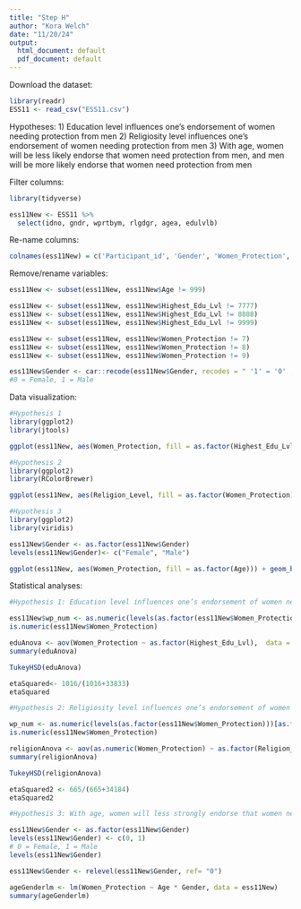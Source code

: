 ```yaml
---
title: "Step H"
author: "Kora Welch"
date: "11/20/24"
output:
  html_document: default
  pdf_document: default
---
```

Download the dataset:
```r
library(readr)
ESS11 <- read_csv("ESS11.csv")
```

Hypotheses:
1) Education level influences one’s endorsement of women needing protection from men
2) Religiosity level influences one’s endorsement of women needing protection from men
3) With age, women will be less likely endorse that women need protection from men, and men will be more likely endorse that women need protection from men


Filter columns:
```r
library(tidyverse)

ess11New <- ESS11 %>%
  select(idno, gndr, wprtbym, rlgdgr, agea, edulvlb)
```

Re-name columns:
```r
colnames(ess11New) = c('Participant_id', 'Gender', 'Women_Protection', 'Religion_Level', 'Age', 'Highest_Edu_Lvl')
```

Remove/rename variables:
```r
ess11New <- subset(ess11New, ess11New$Age != 999)

ess11New <- subset(ess11New, ess11New$Highest_Edu_Lvl != 7777)
ess11New <- subset(ess11New, ess11New$Highest_Edu_Lvl != 8888)
ess11New <- subset(ess11New, ess11New$Highest_Edu_Lvl != 9999)

ess11New <- subset(ess11New, ess11New$Women_Protection != 7)
ess11New <- subset(ess11New, ess11New$Women_Protection != 8)
ess11New <- subset(ess11New, ess11New$Women_Protection != 9)

ess11New$Gender <- car::recode(ess11New$Gender, recodes = " '1' = '0' ; '2' = '1' ")
#0 = Female, 1 = Male
```


Data visualization:
```r
#Hypothesis 1
library(ggplot2)
library(jtools)

ggplot(ess11New, aes(Women_Protection, fill = as.factor(Highest_Edu_Lvl))) + geom_bar() + scale_color_manual() + theme_apa() + labs(x = "Belief that Women Need Protection From Men", y = "Frequency", title = "Education Level and Benevolent Sexism") + theme(text = element_text(family = "Times New Roman")) + scale_x_continuous(limits = c(0, 6), breaks = 1:5) + theme(strip.text.x = element_text(size = 12)) + theme(axis.text.x = element_text(size = 12)) + theme(axis.text.y = element_text(size = 12)) + theme(axis.title.x = element_text(size = 12)) + theme(axis.title.y = element_text(size = 12)) 
```


```r
#Hypothesis 2
library(ggplot2)
library(RColorBrewer)

ggplot(ess11New, aes(Religion_Level, fill = as.factor(Women_Protection))) + geom_bar() + labs(x = "Religion Level", y = "Count") + scale_fill_brewer(palette = "Reds") + theme_apa() + labs(x = "Religion Level", y ="Frequency", title = "Religion Level and Benevolent Sexism Endorsement") + theme(text = element_text(family = "Times New Roman")) +  theme(strip.text.x = element_text(size = 12)) + theme(axis.text.x = element_text(size = 12)) + theme(axis.text.y = element_text(size = 12)) + theme(axis.title.x = element_text(size = 12)) + theme(axis.title.y = element_text(size = 12)) + scale_x_continuous(limits = c(-1, 11), breaks = 0:10)
```


```r
#Hypothesis 3
library(ggplot2)
library(viridis)

ess11New$Gender <- as.factor(ess11New$Gender)
levels(ess11New$Gender)<- c("Female", "Male")

ggplot(ess11New, aes(Women_Protection, fill = as.factor(Age))) + geom_bar() + facet_wrap(~Gender) + scale_color_manual() + labs(x = "Belief that Women Need Protection From Men", y = "Frequency", title = "Genders' Benevolent Sexism Ratings and Age") + theme_apa() + theme(text = element_text(family = "Times New Roman")) + scale_x_continuous(limits = c(0, 6), breaks = 1:5) + theme(strip.text.x = element_text(size = 12)) + theme(axis.text.x = element_text(size = 12)) + theme(axis.text.y = element_text(size = 12)) + theme(axis.title.x = element_text(size = 12)) + theme(axis.title.y = element_text(size = 12))
```


Statistical analyses: 
```r
#Hypothesis 1: Education level influences one’s endorsement of women needing protection from men

ess11New$wp_num <- as.numeric(levels(as.factor(ess11New$Women_Protection)))[as.factor(ess11New$Women_Protection)]
is.numeric(ess11New$Women_Protection)

eduAnova <- aov(Women_Protection ~ as.factor(Highest_Edu_Lvl),  data = ess11New)
summary(eduAnova)

TukeyHSD(eduAnova)

etaSquared<- 1016/(1016+33833)
etaSquared
```


```r
#Hypothesis 2: Religiosity level influences one’s endorsement of women needing protection from men

wp_num <- as.numeric(levels(as.factor(ess11New$Women_Protection)))[as.factor(ess11New$Women_Protection)]
is.numeric(ess11New$Women_Protection)

religionAnova <- aov(as.numeric(Women_Protection) ~ as.factor(Religion_Level), data = ess11New)
summary(religionAnova)

TukeyHSD(religionAnova)

etaSquared2 <- 665/(665+34184)
etaSquared2
```


```r
#Hypothesis 3: With age, women will less strongly endorse that women need protection from men, and men will more strongly endorse that women need protection from men

ess11New$Gender <- as.factor(ess11New$Gender)
levels(ess11New$Gender) <- c(0, 1) 
# 0 = Female, 1 = Male
levels(ess11New$Gender)

ess11New$Gender <- relevel(ess11New$Gender, ref= "0") 

ageGenderlm <- lm(Women_Protection ~ Age * Gender, data = ess11New)
summary(ageGenderlm)
```



